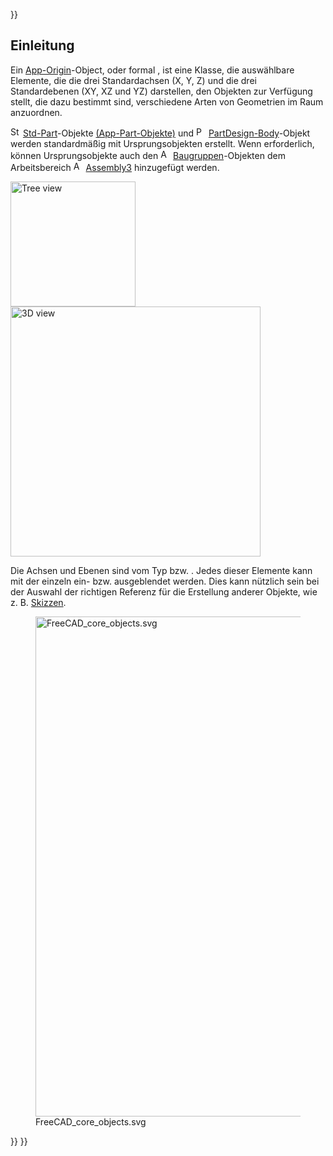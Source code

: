 {{UnfinishedDocu{{#translation:}}}}
<languages/>

<span id="Introduction"></span>
== Einleitung ==

Ein [[App_OriginGroupExtension|App-Origin]]-Object, oder formal {{incode|App::OriginGroupExtension}}, ist eine Klasse, die auswählbare Elemente, die die drei Standardachsen (X, Y, Z) und die drei Standardebenen (XY, XZ und YZ) darstellen, den Objekten zur Verfügung stellt, die dazu bestimmt sind, verschiedene Arten von Geometrien im Raum anzuordnen.

[[Image:Std_Part.svg|16px]] [[Std_Part/de|Std-Part]]-Objekte [[App_Part/de|(App-Part-Objekte)]] und 
[[Image:PartDesign_Body.svg|16px]] [[PartDesign_Body/de|PartDesign-Body]]-Objekt werden standardmäßig mit Ursprungsobjekten erstellt. Wenn erforderlich, können Ursprungsobjekte auch den  [[Image:Assembly_Assembly_Tree.svg|16px]] [[Assembly3_CreateAssembly/de|Baugruppen]]-Objekten dem Arbeitsbereich [[Image:Assembly3_workbench_icon.svg|16px]] [[Assembly3_Workbench|Assembly3]] hinzugefügt werden.

[[Image:App_OriginGroupExtension_example.png|200px|Tree view]] [[Image:App_OriginGroupExtension-02.png|400px|3D view]]
{{Caption|Links: Die [[Tree_View/de|Baumansicht]] zeigt drei Objekte, die Ursprungsobjekte verwenden. Rechts: Darstellung der Ursprungselemente in der [[3D_View/de|3D-Ansicht]].}}

Die Achsen und Ebenen sind vom Typ {{incode|App::Line}} bzw. {{incode|App::Plane}}. Jedes dieser Elemente kann mit der {{KEY|Leertaste}} einzeln ein- bzw. ausgeblendet werden. Dies kann nützlich sein bei der Auswahl der richtigen Referenz für die Erstellung anderer Objekte, wie z. B. [[Sketch/de|Skizzen]].

[[Image:FreeCAD_core_objects.svg|800px]]

{{Caption|Vereinfachtes Diagramm der Beziehungen zwischen den Kernobjekten im Programm. Zwei von ihnen besitzen ein Origin-Objekt (Ursprung), um die Lage der Objekte zu bestimmen, die unter ihnen gruppiert sind.}}


{{Document_objects_navi{{#translation:}}}}
{{Userdocnavi{{#translation:}}}}